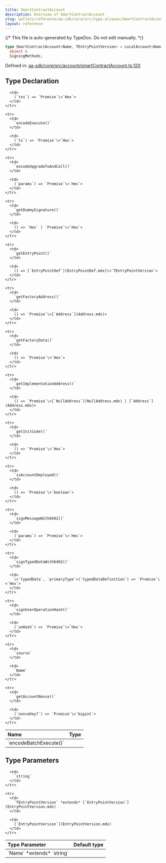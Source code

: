 ```yaml
---
title: SmartContractAccount
description: Overview of SmartContractAccount
slug: wallets/reference/aa-sdk/core/src/type-aliases/SmartContractAccount
layout: reference
---
```


{/* This file is auto-generated by TypeDoc. Do not edit manually. */}

```ts
type SmartContractAccount<Name, TEntryPointVersion> = LocalAccount<Name> &
  object &
  SigningMethods;
```

Defined in: [aa-sdk/core/src/account/smartContractAccount.ts:120](https://github.com/alchemyplatform/aa-sdk/blob/9f926c402d1661309abbf8eae8431e52e8c5e53f/aa-sdk/core/src/account/smartContractAccount.ts#L120)

## Type Declaration

<table>
  <thead>
    <tr>
      <th align="left">Name</th>
      <th align="left">Type</th>
    </tr>
  </thead>

  <tbody>
    <tr>
      <td>
        `encodeBatchExecute()`
      </td>

      <td>
        (`txs`) => `Promise`\<`Hex`>
      </td>
    </tr>

    <tr>
      <td>
        `encodeExecute()`
      </td>

      <td>
        (`tx`) => `Promise`\<`Hex`>
      </td>
    </tr>

    <tr>
      <td>
        `encodeUpgradeToAndCall()`
      </td>

      <td>
        (`params`) => `Promise`\<`Hex`>
      </td>
    </tr>

    <tr>
      <td>
        `getDummySignature()`
      </td>

      <td>
        () => `Hex` | `Promise`\<`Hex`>
      </td>
    </tr>

    <tr>
      <td>
        `getEntryPoint()`
      </td>

      <td>
        () => [`EntryPointDef`](EntryPointDef.mdx)\<`TEntryPointVersion`>
      </td>
    </tr>

    <tr>
      <td>
        `getFactoryAddress()`
      </td>

      <td>
        () => `Promise`\<[`Address`](Address.mdx)>
      </td>
    </tr>

    <tr>
      <td>
        `getFactoryData()`
      </td>

      <td>
        () => `Promise`\<`Hex`>
      </td>
    </tr>

    <tr>
      <td>
        `getImplementationAddress()`
      </td>

      <td>
        () => `Promise`\<[`NullAddress`](NullAddress.mdx) | [`Address`](Address.mdx)>
      </td>
    </tr>

    <tr>
      <td>
        `getInitCode()`
      </td>

      <td>
        () => `Promise`\<`Hex`>
      </td>
    </tr>

    <tr>
      <td>
        `isAccountDeployed()`
      </td>

      <td>
        () => `Promise`\<`boolean`>
      </td>
    </tr>

    <tr>
      <td>
        `signMessageWith6492()`
      </td>

      <td>
        (`params`) => `Promise`\<`Hex`>
      </td>
    </tr>

    <tr>
      <td>
        `signTypedDataWith6492()`
      </td>

      <td>
        \<`typedData`, `primaryType`>(`typedDataDefinition`) => `Promise`\<`Hex`>
      </td>
    </tr>

    <tr>
      <td>
        `signUserOperationHash()`
      </td>

      <td>
        (`uoHash`) => `Promise`\<`Hex`>
      </td>
    </tr>

    <tr>
      <td>
        `source`
      </td>

      <td>
        `Name`
      </td>
    </tr>

    <tr>
      <td>
        `getAccountNonce()`
      </td>

      <td>
        (`nonceKey?`) => `Promise`\<`bigint`>
      </td>
    </tr>

  </tbody>
</table>

## Type Parameters

<table>
  <thead>
    <tr>
      <th align="left">Type Parameter</th>
      <th align="left">Default type</th>
    </tr>
  </thead>

  <tbody>
    <tr>
      <td>
        `Name` *extends* `string`
      </td>

      <td>
        `string`
      </td>
    </tr>

    <tr>
      <td>
        `TEntryPointVersion` *extends* [`EntryPointVersion`](EntryPointVersion.mdx)
      </td>

      <td>
        [`EntryPointVersion`](EntryPointVersion.mdx)
      </td>
    </tr>

  </tbody>
</table>
